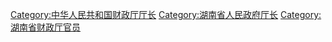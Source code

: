 [[Category:中华人民共和国财政厅厅长|Category:中华人民共和国财政厅厅长]]
[[Category:湖南省人民政府厅长|Category:湖南省人民政府厅长]]
[[Category:湖南省财政厅官员|Category:湖南省财政厅官员]]